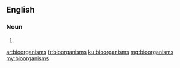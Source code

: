 ==English==

===Noun===
{{head|en|plural}}

# {{plural of|bioorganism|lang=en|nocat=1}}

[[ar:bioorganisms]]
[[fr:bioorganisms]]
[[ku:bioorganisms]]
[[mg:bioorganisms]]
[[my:bioorganisms]]
